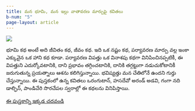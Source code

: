 ```yaml
---
title: మన భూమి, మన ఇల్లు వాతావరణ మార్పుపై కవితలు
b-num: "5"
page-layout: article
---
```


![](mana-bhoomi.jpg)

భూమి కథ అంటే అది జీవితం కథ, జీవం కథ. ఇది ఒక నష్టం కథ, పర్యావరణ మార్పు వల్ల ఇంకా ఎక్కువైన ఒక హాని కథ కూడా. పర్యావరణ విపత్తు ఒక వినాశపు కథగా వినిపించినప్పటికీ, ఈ విపత్తుని ఎదుర్కోవటానికి, దాని ప్రభావం తగ్గించటానికి, దానికి తగ్గట్టుగా నడుచుకోటానికీ జరుగుతున్న ప్రయత్నాలు ఆశను కలిగిస్తున్నాయి. భవిష్యత్తు మన చేతిలోనే ఉందని గుర్తు చేస్తున్నాయి. ఈ పుస్తకంలో ఉన్న కవితలు ఒరంగుటాన్, హసదేవో అరండ్ అడవి, గంగా నది డాల్ఫిన్, పాండిచేరి సొరచేపల స్వరాల్లో ఈ కథలను వినిపిస్తాయి.


[ఈ పుస్తకాన్ని ఇక్కడ చదవండి](https://storyweaver.org.in/en/stories/313278-mana-boomi-mana-illu-vathavarana-marpupai-kavithalu){.btn .btn-primary .btn-lg}